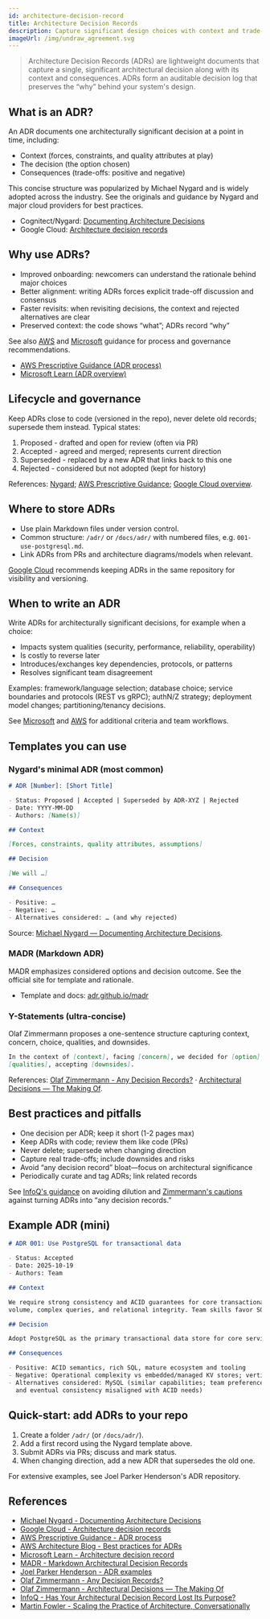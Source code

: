 ```yaml
---
id: architecture-decision-record
title: Architecture Decision Records
description: Capture significant design choices with context and trade-offs to preserve the "why".
imageUrl: /img/undraw_agreement.svg
---
```



<div className="text--center margin-bottom--lg">
  <ADRImage width="80%" height="300px" />
</div>

> Architecture Decision Records (ADRs) are lightweight documents that capture a single, significant architectural
> decision along with its context and consequences. ADRs form an auditable decision log that preserves the “why” behind
> your system's design.

## What is an ADR?

An ADR documents one architecturally significant decision at a point in time, including:

- Context (forces, constraints, and quality attributes at play)
- The decision (the option chosen)
- Consequences (trade-offs: positive and negative)

This concise structure was popularized by Michael Nygard and is widely adopted across the industry. See the originals
and guidance by Nygard and major cloud providers for best practices.

- Cognitect/Nygard:
  [Documenting Architecture Decisions](https://www.cognitect.com/blog/2011/11/15/documenting-architecture-decisions)
- Google Cloud: [Architecture decision records](https://cloud.google.com/architecture/architecture-decision-records)

## Why use ADRs?

- Improved onboarding: newcomers can understand the rationale behind major choices
- Better alignment: writing ADRs forces explicit trade-off discussion and consensus
- Faster revisits: when revisiting decisions, the context and rejected alternatives are clear
- Preserved context: the code shows “what”; ADRs record “why”

See also [AWS](https://docs.aws.amazon.com/prescriptive-guidance/latest/architectural-decision-records/adr-process.html)
and [Microsoft](https://learn.microsoft.com/en-us/azure/well-architected/architect-role/architecture-decision-record)
guidance for process and governance recommendations.

- [AWS Prescriptive Guidance (ADR process)](https://docs.aws.amazon.com/prescriptive-guidance/latest/architectural-decision-records/adr-process.html)
- [Microsoft Learn (ADR overview)](https://learn.microsoft.com/en-us/azure/well-architected/architect-role/architecture-decision-record)

## Lifecycle and governance

Keep ADRs close to code (versioned in the repo), never delete old records; supersede them instead. Typical states:

1. Proposed - drafted and open for review (often via PR)
2. Accepted - agreed and merged; represents current direction
3. Superseded - replaced by a new ADR that links back to this one
4. Rejected - considered but not adopted (kept for history)

References: [Nygard](https://www.cognitect.com/blog/2011/11/15/documenting-architecture-decisions);
[AWS Prescriptive Guidance](https://docs.aws.amazon.com/prescriptive-guidance/latest/architectural-decision-records/adr-process.html);
[Google Cloud overview](https://cloud.google.com/architecture/architecture-decision-records).

## Where to store ADRs

- Use plain Markdown files under version control.
- Common structure: `/adr/` or `/docs/adr/` with numbered files, e.g. `001-use-postgresql.md`.
- Link ADRs from PRs and architecture diagrams/models when relevant.

[Google Cloud](https://cloud.google.com/architecture/architecture-decision-records) recommends keeping ADRs in the same
repository for visibility and versioning.

## When to write an ADR

Write ADRs for architecturally significant decisions, for example when a choice:

- Impacts system qualities (security, performance, reliability, operability)
- Is costly to reverse later
- Introduces/exchanges key dependencies, protocols, or patterns
- Resolves significant team disagreement

Examples: framework/language selection; database choice; service boundaries and protocols (REST vs gRPC); authN/Z
strategy; deployment model changes; partitioning/tenancy decisions.

See [Microsoft](https://learn.microsoft.com/en-us/azure/well-architected/architect-role/architecture-decision-record)
and [AWS](https://docs.aws.amazon.com/prescriptive-guidance/latest/architectural-decision-records/adr-process.html) for
additional criteria and team workflows.

## Templates you can use

### Nygard's minimal ADR (most common)

```markdown
# ADR [Number]: [Short Title]

- Status: Proposed | Accepted | Superseded by ADR-XYZ | Rejected
- Date: YYYY-MM-DD
- Authors: [Name(s)]

## Context

[Forces, constraints, quality attributes, assumptions]

## Decision

[We will …]

## Consequences

- Positive: …
- Negative: …
- Alternatives considered: … (and why rejected)
```

Source:
[Michael Nygard — Documenting Architecture Decisions](https://www.cognitect.com/blog/2011/11/15/documenting-architecture-decisions).

### MADR (Markdown ADR)

MADR emphasizes considered options and decision outcome. See the official site for template and rationale.

- Template and docs: [adr.github.io/madr](https://adr.github.io/madr/)

### Y-Statements (ultra-concise)

Olaf Zimmermann proposes a one-sentence structure capturing context, concern, choice, qualities, and downsides.

```markdown
In the context of [context], facing [concern], we decided for [option] and against [alternatives] to achieve
[qualities], accepting [downsides].
```

References: [Olaf Zimmermann - Any Decision Records?](https://ozimmer.ch/practices/2021/04/23/AnyDecisionRecords.html) ·
[Architectural Decisions — The Making Of](https://ozimmer.ch/practices/2020/04/27/ArchitectureDecisionMaking.html).

## Best practices and pitfalls

- One decision per ADR; keep it short (1-2 pages max)
- Keep ADRs with code; review them like code (PRs)
- Never delete; supersede when changing direction
- Capture real trade-offs; include downsides and risks
- Avoid “any decision record” bloat—focus on architectural significance
- Periodically curate and tag ADRs; link related records

See [InfoQ's guidance](https://www.infoq.com/articles/architectural-decision-record-purpose/) on avoiding dilution and
[Zimmermann's cautions](https://ozimmer.ch/practices/2021/04/23/AnyDecisionRecords.html) against turning ADRs into “any
decision records.”

## Example ADR (mini)

```markdown
# ADR 001: Use PostgreSQL for transactional data

- Status: Accepted
- Date: 2025-10-19
- Authors: Team

## Context

We require strong consistency and ACID guarantees for core transactional workflows. Our workload expects medium write
volume, complex queries, and relational integrity. Team skills favor SQL RDBMS.

## Decision

Adopt PostgreSQL as the primary transactional data store for core services.

## Consequences

- Positive: ACID semantics, rich SQL, mature ecosystem and tooling
- Negative: Operational complexity vs embedded/managed KV stores; vertical scaling limits without sharding
- Alternatives considered: MySQL (similar capabilities; team preference for Postgres features), MongoDB (document model
  and eventual consistency misaligned with ACID needs)
```

## Quick-start: add ADRs to your repo

1. Create a folder `/adr/` (or `/docs/adr/`).
2. Add a first record using the Nygard template above.
3. Submit ADRs via PRs; discuss and mark status.
4. When changing direction, add a new ADR that supersedes the old one.

For extensive examples, see Joel Parker Henderson's ADR repository.

## References

- [Michael Nygard - Documenting Architecture Decisions](https://www.cognitect.com/blog/2011/11/15/documenting-architecture-decisions)
- [Google Cloud - Architecture decision records](https://cloud.google.com/architecture/architecture-decision-records)
- [AWS Prescriptive Guidance - ADR process](https://docs.aws.amazon.com/prescriptive-guidance/latest/architectural-decision-records/adr-process.html)
- [AWS Architecture Blog - Best practices for ADRs](https://aws.amazon.com/blogs/architecture/master-architecture-decision-records-adrs-best-practices-for-effective-decision-making/)
- [Microsoft Learn - Architecture decision record](https://learn.microsoft.com/en-us/azure/well-architected/architect-role/architecture-decision-record)
- [MADR - Markdown Architectural Decision Records](https://adr.github.io/madr/)
- [Joel Parker Henderson - ADR examples](https://github.com/joelparkerhenderson/architecture-decision-record)
- [Olaf Zimmermann - Any Decision Records?](https://ozimmer.ch/practices/2021/04/23/AnyDecisionRecords.html)
- [Olaf Zimmermann - Architectural Decisions — The Making Of](https://ozimmer.ch/practices/2020/04/27/ArchitectureDecisionMaking.html)
- [InfoQ - Has Your Architectural Decision Record Lost Its Purpose?](https://www.infoq.com/articles/architectural-decision-record-purpose/)
- [Martin Fowler - Scaling the Practice of Architecture, Conversationally](https://martinfowler.com/articles/scaling-architecture-conversationally.html)
